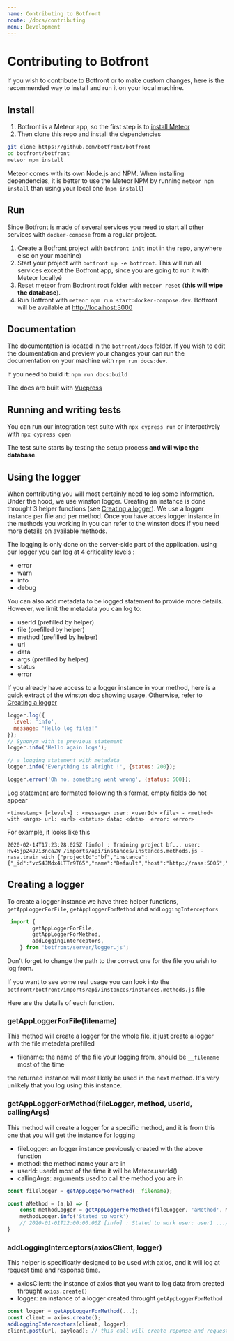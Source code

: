 ```yaml
---
name: Contributing to Botfront
route: /docs/contributing
menu: Development
---
```


# Contributing to Botfront

If you wish to contribute to Botfront or to make custom changes, here is the recommended way to install and run it on your local machine.

## Install

1. Botfront is a Meteor app, so the first step is to [install Meteor](https://www.meteor.com/install)
2. Then clone this repo and install the dependencies

```bash
git clone https://github.com/botfront/botfront
cd botfront/botfront
meteor npm install
```

<Important type="tip" title="Don't run tests if you have valuable data in your DB">

Meteor comes with its own Node.js and NPM. When installing dependencies, it is better to use the Meteor NPM by running `meteor npm install` than using your local one (`npm install`)

</Important>

## Run

Since Botfront is made of several services you need to start all other services with `docker-compose` from a regular project.

1. Create a Botfront project with `botfront init` (not in the repo, anywhere else on your machine)
2. Start your project with `botfront up -e botfront`. This will run all services except the Botfront app, since you are going to run it with Meteor locallyé
3. Reset meteor from Botfront root folder with `meteor reset` (**this will wipe the database**).
4. Run Botfront with `meteor npm run start:docker-compose.dev`. Botfront will be available at [http://localhost:3000](http://localhost:3000)

## Documentation

The documentation is located in the `botfront/docs` folder. If you wish to edit the doumentation and preview your changes your can run the documentation on your machine with `npm run docs:dev`.

If you need to build it: `npm run docs:build`

The docs are built with [Vuepress](https://vuepress.vuejs.org)

## Running and writing tests

You can run our integration test suite with `npx cypress run` or interactively with `npx cypress open`

<Important type="warning" title="Don't run tests if you have valuable data in your DB">

The test suite starts by testing the setup process **and will wipe the database**.

</Important>

## Using the logger

When contributing you will most certainly need to log some information.
Under the hood, we use winston logger. Creating an instance is done throught 3 helper functions (see [Creating a logger](#createlogger)).
We use a logger instance per file and per method.
Once you have acces logger instance in the methods you working in you can refer to the winston docs if you need more details on available methods.

The logging is only done on the server-side part of the application.
using our logger you can log at 4 criticality levels :
- error
- warn
- info
- debug

You can also add metadata to be logged statement to provide more details. However, we limit the metadata you can log to: 
- userId (prefilled by helper)
- file (prefilled by helper)
- method (prefilled by helper)
- url
- data
- args (prefilled by helper)
- status
- error

If you already have access to a logger instance in your method, here is a quick extract of the winston doc showing usage. Otherwise, refer to [Creating a logger](#createlogger)
```javascript
logger.log({
  level: 'info',
  message: 'Hello log files!'
});
// Synonym with te previous statement
logger.info('Hello again logs');

// a logging statement with metadata
logger.info('Everything is alright !', {status: 200});

logger.error('Oh no, something went wrong', {status: 500});
```

Log statement are formated following this format, empty fields do not appear
```
<timestamp> [<level>] : <message> user: <userId> <file> - <method> with <args> url: <url> <status> data: <data>  error: <error> 
```
For example, it looks like this
```
2020-02-14T17:23:28.025Z [info] : Training project bf... user: Hv45jp24J7i3ncaZW /imports/api/instances/instances.methods.js - rasa.train with {"projectId":"bf","instance":{"_id":"vcS4JMdx4LTTr9T65","name":"Default","host":"http://rasa:5005","projectId":"bf","type":"server"}}
```


## Creating a logger <a name="createlogger"></a>
To create a logger instance we have three helper functions, `getAppLoggerForFile`, `getAppLoggerForMethod` and `addLoggingInterceptors`

```javascript
 import {
        getAppLoggerForFile,
        getAppLoggerForMethod,
        addLoggingInterceptors,
    } from 'botfront/server/logger.js';
```
Don't forget to change the path to the correct one for the file you wish to log from.

If you want to see some real usage you can look into the `botfront/botfront/imports/api/instances/instances.methods.js` file

Here are the details of each function. 

### getAppLoggerForFile(filename)
This method will create a logger for the whole file, it just create a logger with the file metadata prefilled
- filename: the name of the file your logging from, should be `__filename` most of the time

the returned instance will most likely be used in the next method. It's very unlikely that you log using this instance.

### getAppLoggerForMethod(fileLogger, method, userId, callingArgs)

This method will create a logger for a specific method, and it is from this one that you will get the instance for logging
- fileLogger: an logger instance previously created with the above function 
- method: the method name your are in
- userId: userId most of the time it will be Meteor.userId()
- callingArgs: arguments used to call the method you are in


```javascript
const filelogger = getAppLoggerForMethod(__filename);

const aMethod = (a,b) => {
    const methodLogger = getAppLoggerForMethod(fileLogger, 'aMethod', Meteor.userId(), {a,b});
    methodLogger.info('Stated to work')
    // 2020-01-01T12:00:00.00Z [info] : Stated to work user: user1 .../example.js - aMethod with {a: 'a', b: 'b'}
}
```


### addLoggingInterceptors(axiosClient, logger)

This helper is specificatly designed to be used with axios, and it will log at request time and response time.
 - axiosClient: the instance of axios that you want to log data from created throught `axios.create()`
 - logger: an instance of a logger created throught `getAppLoggerForMethod`

```javascript
const logger = getAppLoggerForMethod(...);
const client = axios.create();
addLoggingInterceptors(client, logger);
client.post(url, payload); // this call will create reponse and request logs
```



